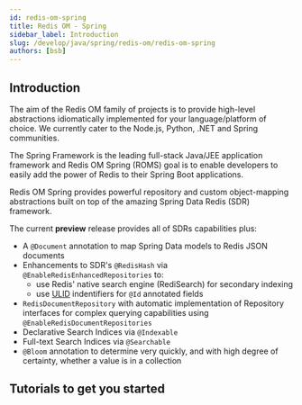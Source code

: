 ```yaml
---
id: redis-om-spring
title: Redis OM - Spring
sidebar_label: Introduction
slug: /develop/java/spring/redis-om/redis-om-spring
authors: [bsb]
---
```



## Introduction

The aim of the Redis OM family of projects is to provide high-level abstractions idiomatically implemented for your language/platform of choice. We currently cater to the Node.js, Python, .NET and Spring communities.

The Spring Framework is the leading full-stack Java/JEE application framework and Redis OM Spring (ROMS) goal is to enable developers to easily add the power of Redis to their Spring Boot applications.

Redis OM Spring provides powerful repository and custom object-mapping abstractions built on top of the amazing Spring Data Redis (SDR) framework.

The current **preview** release provides all of SDRs capabilities plus:

- A `@Document` annotation to map Spring Data models to Redis JSON documents
- Enhancements to SDR's `@RedisHash` via `@EnableRedisEnhancedRepositories` to:
  - use Redis' native search engine (RediSearch) for secondary indexing
  - use [ULID](https://github.com/ulid/spec) indentifiers for `@Id` annotated fields
- `RedisDocumentRepository` with automatic implementation of Repository interfaces for complex querying capabilities using `@EnableRedisDocumentRepositories`
- Declarative Search Indices via `@Indexable`
- Full-text Search Indices via `@Searchable`
- `@Bloom` annotation to determine very quickly, and with high degree of certainty, whether a value is in a collection

## Tutorials to get you started

<div class="row">
  <div class="col">
    <RedisCard
      title="@Document"
      description="Mapping Java Objects to JSON"
      page="/develop/java/spring/redis-om/redis-om-spring-json"
    />
  </div>
  <div class="col">
    <RedisCard
      title="Enhanced @RedisHash"
      description="Enhanced Mapping of Java Objects to Hashes"
      page="/develop/java/spring/redis-om/redis-om-spring-hash"
    />
  </div>
</div>
